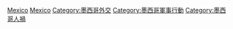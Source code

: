{{Commons category|Wars of Mexico}}

[[Category:北美洲各国战争|Mexico]]
[[Category:各國戰爭|Mexico]]
[[Category:墨西哥外交|Category:墨西哥外交]]
[[Category:墨西哥軍事行動|Category:墨西哥軍事行動]]
[[Category:墨西哥人禍|Category:墨西哥人禍]]